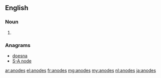 ==English==

===Noun===
{{head|en}}

# {{plural of|anode}}

===Anagrams===
* [[doesna#English|doesna]]
* [[S-A node#English|S-A node]]

[[ar:anodes]]
[[el:anodes]]
[[fr:anodes]]
[[mg:anodes]]
[[my:anodes]]
[[nl:anodes]]
[[ja:anodes]]